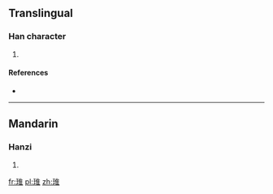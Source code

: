 ==Translingual==

===Han character===
{{Han char|rn=96|rad=玉|as=08|sn=12|four=|canj=MGOG}}

# {{defn|Han|sort=玉08}}

====References====
* {{Han ref|kx=0734.160|dkj=21055|dj=1146.180|hdz=21122.090|uh=741F|ud=29727}}

----

==Mandarin==

===Hanzi===
{{cmn-hanzi|pin=[[wéi]] ([[wei2]]), [[zuó]] ([[zuo2]])|wg=wei<sup>2</sup>, tso<sup>2</sup>}}

# {{defn|lang=cmn|sort=玉08}}

[[fr:琟]]
[[pl:琟]]
[[zh:琟]]